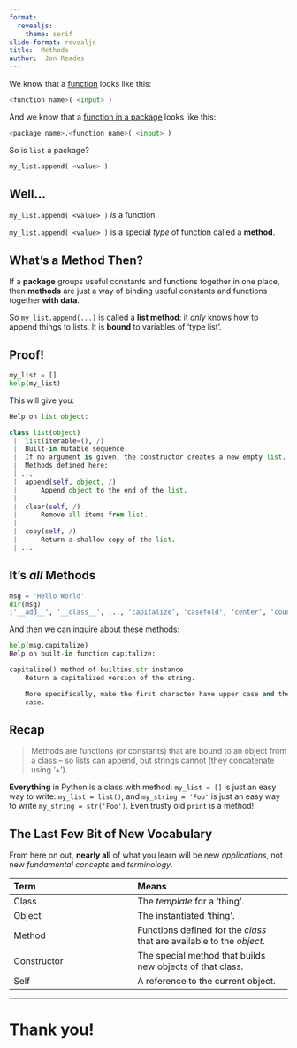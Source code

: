 ```yaml
---
format:
  revealjs:
    theme: serif
slide-format: revealjs
title:  Methods
author:  Jon Reades
---
```




We know that a [function](3.4-Functions.md) looks like this:
```python
<function name>( <input> )
```
And we know that a [function in a package](3.5-Packages.md) looks like this:
```python
<package name>.<function name>( <input> )
```
So is `list` a package?
```python
my_list.append( <value> )
```


## Well...

`my_list.append( <value> )` _is_ a function.

`my_list.append( <value> )` is a special *type* of function called a **method**.


## What's a Method Then?

If a **package** groups useful constants and functions together in one place, then **methods** are just a way of binding useful constants and functions together **with data**. 

So `my_list.append(...)` is called a **list method**: it *only* knows how to append things to lists. It is **bound** to variables of 'type list'.


## Proof! {.smaller}

```python
my_list = []
help(my_list)
```
This will give you:
```python
Help on list object:

class list(object)
 |  list(iterable=(), /)
 |  Built-in mutable sequence.
 |  If no argument is given, the constructor creates a new empty list.
 |  Methods defined here:
 | ...
 |  append(self, object, /)
 |      Append object to the end of the list.
 |
 |  clear(self, /)
 |      Remove all items from list.
 |
 |  copy(self, /)
 |      Return a shallow copy of the list.
 | ...
```


## It's *all* Methods {.smaller}

```python
msg = 'Hello World'
dir(msg)
['__add__', '__class__', ..., 'capitalize', 'casefold', 'center', 'count', 'encode', 'endswith', 'expandtabs', 'find', 'format', ... 'strip', 'swapcase', 'title', 'translate', 'upper', 'zfill']
```

And then we can inquire about these methods:
```python
help(msg.capitalize)
Help on built-in function capitalize:

capitalize() method of builtins.str instance
    Return a capitalized version of the string.

    More specifically, make the first character have upper case and the rest lower
    case.
```


## Recap

> Methods are functions (or constants) that are bound to an object from a class – so lists can append, but strings cannot (they concatenate using ‘+’). 

**Everything** in Python is a class with method: `my_list = []` is just an easy way to write: `my_list = list()`, and `my_string = 'Foo'` is just an easy way to write `my_string = str('Foo')`. Even trusty old `print` is a method!


## The Last Few Bit of New Vocabulary {.smaller}

From here on out, **nearly all** of what you learn will be new _applications_, not new _fundamental concepts_ and _terminology_.

| Term | Means |
| :--- | :---- |
| Class | The _template_ for a 'thing'. |
| Object | The instantiated 'thing'. |
| Method | Functions defined for the _class_ that are available to the _object_. |
| Constructor | The special method that builds new objects of that class. |
| Self | A reference to the current object. |


---


# Thank you!